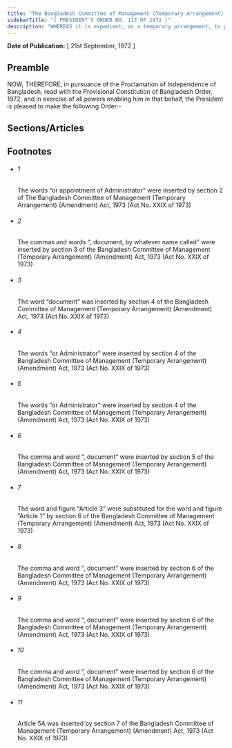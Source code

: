 ```yaml
---
title: "The Bangladesh Committee of Management (Temporary Arrangement) Order, 1972 (P.O.)"
sidebarTitle: "( PRESIDENT'S ORDER NO. 117 OF 1972 )"
description: "WHEREAS it is expedient, as a temporary arrangement, to provide for constitution of certain Committees of management 1[or appointment of Administrator] with a view to providing for proper functioning and where necessary for reconstitution of various institutions constituted prior to independence;"
---
```


**Date of Publication:** [ 21st September, 1972 ]

## Preamble

NOW, THEREFORE, in pursuance of the Proclamation of Independence of Bangladesh, read with the Provisional Constitution of Bangladesh Order, 1972, and in exercise of all powers enabling him in that behalf, the President is pleased to make the following Order:-

## Sections/Articles

## Footnotes

- ###### 1

  The words “or appointment of Administrator” were inserted by section 2 of The Bangladesh Committee of Management (Temporary Arrangement) (Amendment) Act, 1973 (Act No. XXIX of 1973)

- ###### 2

  The commas and words “, document, by whatever name called” were inserted by section 3 of the Bangladesh Committee of Management (Temporary Arrangement) (Amendment) Act, 1973 (Act No. XXIX of 1973)

- ###### 3

  The word “document” was inserted by section 4 of the Bangladesh Committee of Management (Temporary Arrangement) (Amendment) Act, 1973 (Act No. XXIX of 1973)

- ###### 4

  The words “or Administrator” were inserted by section 4 of the Bangladesh Committee of Management (Temporary Arrangement) (Amendment) Act, 1973 (Act No. XXIX of 1973)

- ###### 5

  The words “or Administrator” were inserted by section 4 of the Bangladesh Committee of Management (Temporary Arrangement) (Amendment) Act, 1973 (Act No. XXIX of 1973)

- ###### 6

  The comma and word “, document” were inserted by section 5 of the Bangladesh Committee of Management (Temporary Arrangement) (Amendment) Act, 1973 (Act No. XXIX of 1973)

- ###### 7

  The word and figure “Article 3” were substituted for the word and figure “Article 1” by section 6 of the Bangladesh Committee of Management (Temporary Arrangement) (Amendment) Act, 1973 (Act No. XXIX of 1973)

- ###### 8

  The comma and word “, document” were inserted by section 6 of the Bangladesh Committee of Management (Temporary Arrangement) (Amendment) Act, 1973 (Act No. XXIX of 1973)

- ###### 9

  The comma and word “, document” were inserted by section 6 of the Bangladesh Committee of Management (Temporary Arrangement) (Amendment) Act, 1973 (Act No. XXIX of 1973)

- ###### 10

  The comma and word “, document” were inserted by section 6 of the Bangladesh Committee of Management (Temporary Arrangement) (Amendment) Act, 1973 (Act No. XXIX of 1973)

- ###### 11

  Article 5A was inserted by section 7 of the Bangladesh Committee of Management (Temporary Arrangement) (Amendment) Act, 1973 (Act No. XXIX of 1973)
